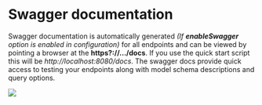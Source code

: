 # Swagger documentation

Swagger documentation is automatically generated _(If **enableSwagger** option is enabled in configuration)_ for all endpoints and can be viewed by pointing a browser at the **https?://.../docs**. If you use the quick start script this will be _http://localhost:8080/docs_. The swagger docs provide quick access to testing your endpoints along with model schema descriptions and query options.

![](../../public/swagger_doc.jpg)
